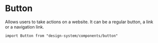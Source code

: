 

<Meta of={Stories} />

# Button

Allows users to take actions on a website. It can be a regular button, a link or a navigation link.

`import Button from "design-system/components/button"`

<Canvas of={Stories.Overview} />

<ArgTypes />
